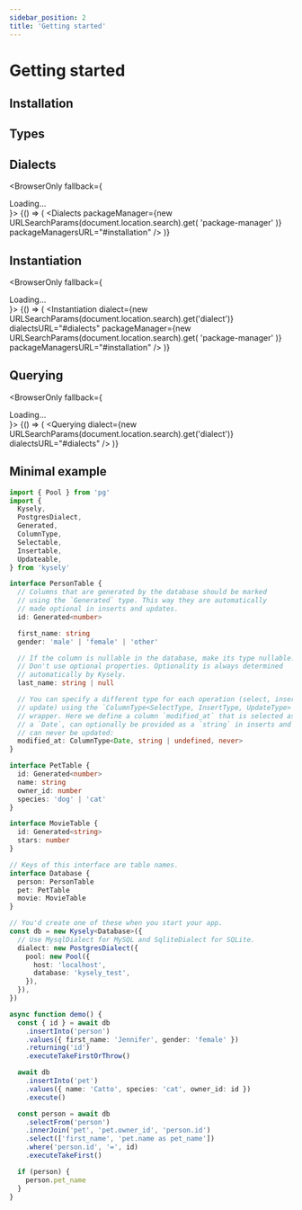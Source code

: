 ```yaml
---
sidebar_position: 2
title: 'Getting started'
---
```



# Getting started

## Installation

<Installation />

## Types

<Types />

## Dialects

<BrowserOnly fallback={<div>Loading...</div>}>
  {() => (
    <Dialects
      packageManager={new URLSearchParams(document.location.search).get(
        'package-manager'
      )}
      packageManagersURL="#installation"
    />
  )}
</BrowserOnly>

## Instantiation

<BrowserOnly fallback={<div>Loading...</div>}>
  {() => (
    <Instantiation
      dialect={new URLSearchParams(document.location.search).get('dialect')}
      dialectsURL="#dialects"
      packageManager={new URLSearchParams(document.location.search).get(
        'package-manager'
      )}
      packageManagersURL="#installation"
    />
  )}
</BrowserOnly>

## Querying

<BrowserOnly fallback={<div>Loading...</div>}>
  {() => (
    <Querying
      dialect={new URLSearchParams(document.location.search).get('dialect')}
      dialectsURL="#dialects"
    />
  )}
</BrowserOnly>

## Minimal example

```ts
import { Pool } from 'pg'
import {
  Kysely,
  PostgresDialect,
  Generated,
  ColumnType,
  Selectable,
  Insertable,
  Updateable,
} from 'kysely'

interface PersonTable {
  // Columns that are generated by the database should be marked
  // using the `Generated` type. This way they are automatically
  // made optional in inserts and updates.
  id: Generated<number>

  first_name: string
  gender: 'male' | 'female' | 'other'

  // If the column is nullable in the database, make its type nullable.
  // Don't use optional properties. Optionality is always determined
  // automatically by Kysely.
  last_name: string | null

  // You can specify a different type for each operation (select, insert and
  // update) using the `ColumnType<SelectType, InsertType, UpdateType>`
  // wrapper. Here we define a column `modified_at` that is selected as
  // a `Date`, can optionally be provided as a `string` in inserts and
  // can never be updated:
  modified_at: ColumnType<Date, string | undefined, never>
}

interface PetTable {
  id: Generated<number>
  name: string
  owner_id: number
  species: 'dog' | 'cat'
}

interface MovieTable {
  id: Generated<string>
  stars: number
}

// Keys of this interface are table names.
interface Database {
  person: PersonTable
  pet: PetTable
  movie: MovieTable
}

// You'd create one of these when you start your app.
const db = new Kysely<Database>({
  // Use MysqlDialect for MySQL and SqliteDialect for SQLite.
  dialect: new PostgresDialect({
    pool: new Pool({
      host: 'localhost',
      database: 'kysely_test',
    }),
  }),
})

async function demo() {
  const { id } = await db
    .insertInto('person')
    .values({ first_name: 'Jennifer', gender: 'female' })
    .returning('id')
    .executeTakeFirstOrThrow()

  await db
    .insertInto('pet')
    .values({ name: 'Catto', species: 'cat', owner_id: id })
    .execute()

  const person = await db
    .selectFrom('person')
    .innerJoin('pet', 'pet.owner_id', 'person.id')
    .select(['first_name', 'pet.name as pet_name'])
    .where('person.id', '=', id)
    .executeTakeFirst()

  if (person) {
    person.pet_name
  }
}
```
